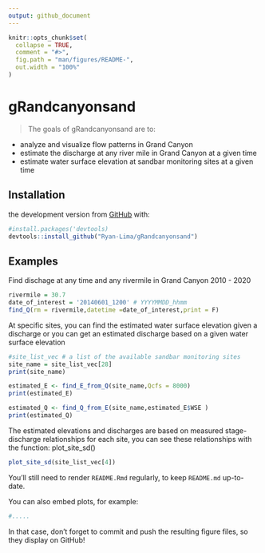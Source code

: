 ```yaml
---
output: github_document
---
```


<!-- README.md is generated from README.Rmd. Please edit that file -->

```r
knitr::opts_chunk$set(
  collapse = TRUE,
  comment = "#>",
  fig.path = "man/figures/README-",
  out.width = "100%"
)
```

# gRandcanyonsand

<!-- badges: start -->
<!-- badges: end -->

> The goals of gRandcanyonsand are to:

* analyze and visualize flow patterns in Grand Canyon
* estimate the discharge at any river mile in Grand Canyon at a given time
* estimate water surface elevation at sandbar monitoring sites at a given time

## Installation



the development version from [GitHub](https://github.com/) with:

```r
#install.packages('devtools)
devtools::install_github("Ryan-Lima/gRandcanyonsand")

```
## Examples

Find dischage at any time and any rivermile in Grand Canyon 2010 - 2020

```r
rivermile = 30.7
date_of_interest = '20140601_1200' # YYYYMMDD_hhmm 
find_Q(rm = rivermile,datetime =date_of_interest,print = F)
```

At specific sites, you can find the estimated water surface elevation given a discharge or you can get an estimated discharge based on a given water surface elevation

```r
#site_list_vec # a list of the available sandbar monitoring sites
site_name = site_list_vec[28]
print(site_name)

estimated_E <- find_E_from_Q(site_name,Qcfs = 8000)
print(estimated_E)

estimated_Q <- find_Q_from_E(site_name,estimated_E$WSE )
print(estimated_Q)
```
The estimated elevations and discharges are based on measured stage-discharge relationships for each site, you can see these relationships with the function: plot_site_sd()

```r
plot_site_sd(site_list_vec[4])
```

You'll still need to render `README.Rmd` regularly, to keep `README.md` up-to-date.

You can also embed plots, for example:

```r
#.....
```

In that case, don't forget to commit and push the resulting figure files, so they display on GitHub!
